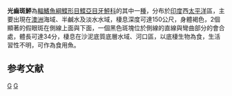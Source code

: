 {{Speciesbox 
| taxon = Pseudorhombus jenynsii
| status = NE
| status_system = IUCN3.1 
| authority = [[Bleeker|Bleeker]], 1855
| synonyms = *''Platessa jenynsii ,Bleeker, 1855 ''
*''Pseudothombus jenynsii ,Bleeker, 1855 ''
}}
'''光齒斑鮃'''為[[輻鰭魚綱|輻鰭魚綱]][[鰈形目|鰈形目]][[鰈亞目|鰈亞目]][[牙鮃科|牙鮃科]]的其中一[[種|種]]，分布於[[印度|印度]]西[[太平洋|太平洋]]區，主要出現在[[澳洲|澳洲]]海域、半鹹水及淡水水域，棲息深度可達150公尺，身體褐色，2個顯著的假眼斑在側線上面與下面，一個黑色斑塊位於側線的直線與彎曲部分的會合處，體長可達34分，棲息在沙泥底質底層水域、河口區，以底棲生物為食，生活習性不明，可作為食用魚。

==参考文献==
{{reflist}}
{{Taxonbar}}


[[Category:食用魚|G]]
[[Category:斑鮃屬|G]]